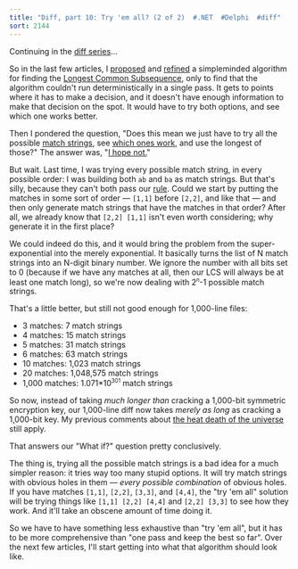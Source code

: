 ```yaml
---
title: "Diff, part 10: Try 'em all? (2 of 2)  #.NET  #Delphi  #diff"
sort: 2144
---
```


Continuing in the <a href="http://blog.excastle.com/tag/diff/">diff series</a>...

So in the last few articles, I <a href="http://blog.excastle.com/2005/04/05/diff-part-7-string-em-all-together-1-of-2/">proposed</a> and <a href="http://blog.excastle.com/2005/04/06/diff-part-8-string-em-all-together-2-of-2/">refined</a> a simpleminded algorithm for finding the <a href="http://blog.excastle.com/2005/03/29/diff-part-3-introducing-the-longest-common-subsequence/">Longest Common Subsequence</a>, only to find that the algorithm couldn't run deterministically in a single pass. It gets to points where it has to make a decision, and it doesn't have enough information to make that decision on the spot. It would have to try both options, and see which one works better.

Then I pondered the question, "Does this mean we just have to try all the possible <a href="http://blog.excastle.com/2005/04/01/diff-part-5-match-strings/">match strings</a>, see <a href="http://blog.excastle.com/2005/04/02/diff-part-6-match-strings-and-common-subsequences/">which ones work</a>, and use the longest of those?" The answer was, "<a href="http://blog.excastle.com/2005/04/07/diff-part-9-try-em-all-1-of-2/">I hope not.</a>"

But wait. Last time, I was trying every possible match string, in every possible order: I was building both `ab` and `ba` as match strings. But that's silly, because they can't both pass our <a href="http://blog.excastle.com/2005/04/02/diff-part-6-match-strings-and-common-subsequences/">rule</a>. Could we start by putting the matches in some sort of order &#8212; `[1,1]` before `[2,2]`, and like that &#8212; and then only generate match strings that have the matches in that order? After all, we already know that `[2,2] [1,1]` isn't even worth considering; why generate it in the first place?

We could indeed do this, and it would bring the problem from the super-exponential into the merely exponential. It basically turns the list of N match strings into an N-digit binary number. We ignore the number with all bits set to 0 (because if we have any matches at all, then our LCS will always be at least one match long), so we're now dealing with 2<sup><small><i>n</i></small></sup>-1 possible match strings.

That's a little better, but still not good enough for 1,000-line files:

* 3 matches: 7 match strings
* 4 matches: 15 match strings
* 5 matches: 31 match strings
* 6 matches: 63 match strings
* 10 matches: 1,023 match strings
* 20 matches: 1,048,575 match strings
* 1,000 matches: 1.071*10<sup><small>301</small></sup> match strings

So now, instead of taking <em>much longer than</em> cracking a 1,000-bit symmetric encryption key, our 1,000-line diff now takes <em>merely as long</em> as cracking a 1,000-bit key. My previous comments about <a href="http://blog.excastle.com/2005/04/07/diff-part-9-try-em-all-1-of-2/">the heat death of the universe</a> still apply.

That answers our "What if?" question pretty conclusively.

The thing is, trying all the possible match strings is a bad idea for a much simpler reason: it tries way too many stupid options. It will try match strings with obvious holes in them &#8212; <em>every possible combination</em> of obvious holes. If you have matches `[1,1]`, `[2,2]`, `[3,3]`, and `[4,4]`, the "try 'em all" solution will be trying things like `[1,1] [2,2] [4,4]` and `[2,2] [3,3]` to see how they work. And it'll take an obscene amount of time doing it.

So we have to have something less exhaustive than "try 'em all", but it has to be more comprehensive than "one pass and keep the best so far". Over the next few articles, I'll start getting into what that algorithm should look like.
